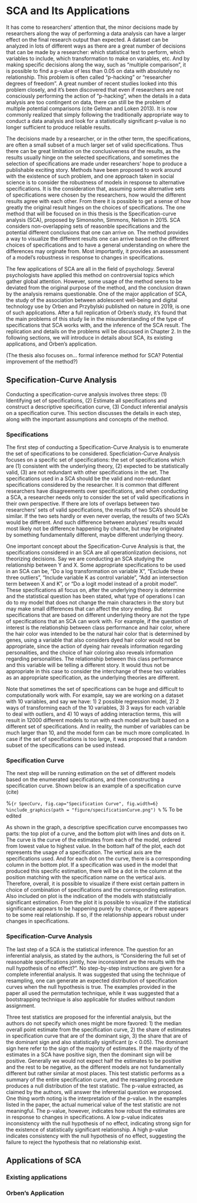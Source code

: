 # SCA and Its Applications

\par It has come to researchers' attention that, the minor decisions made by researchers along the way of performing a data analysis can have a larger effect on the final research output than expected. A dataset can be analyzed in lots of different ways as there are a great number of decisions that can be made by a researcher: which statistical test to perform, which variables to include, which transformation to make on variables, etc. And by making specific decisions along the way, such as "multiple comparison", it is possible to find a p-value of less than 0.05 on data with absolutely no relationship. This problem is often called "p-hacking" or "researcher degrees of freedom". A great number of recent studies looked into this problem closely, and it's been discovered that even if researchers are not consciously performing the action of "p-hacking", when the details in a data analysis are too contingent on data, there can still be the problem of multiple potential comparisons (cite Gelman and Loken 2013). It is now commonly realized that simply following the traditionally appropriate way to conduct a data analysis and look for a statistically significant p-value is no longer sufficient to produce reliable results. 

\par The decisions made by a researcher, or in the other term, the specifications, are often a small subset of a much larger set of valid specifications. Thus there can be great limitation on the conclusiveness of the results, as the results usually hinge on the selected specifications, and sometimes the selection of specifications are made under researchers' hope to produce a publishable exciting story. Methods have been proposed to work around with the existence of such problem, and one approach taken in social science is to consider the robustness of models in response to alternative specifications. It is the consideration that, assuming some alternative sets of specifications were chosen by the researchers, how would the different results agree with each other. From there it is possible to get a sense of how greatly the original result hinges on the choices of specifications. The one method that will be focused on in this thesis is the Specification-curve analysis (SCA), proposed by Simonsohn, Simmons, Nelson in 2015. SCA considers non-overlapping sets of reasonble specifications and the potential different conclusions that one can arrive on. The method provides a way to visualize the different results one can arrive based on the different choices of specifications and to have a general understanding on where the differences may orginate from. Most importantly, it provides an assessment of a model's robustness in response to changes in specifications. 

\par The few applications of SCA are all in the field of psychology. Several psychologists have applied this method on controversial topics which gather global attention. However, some usage of the method seens to be deviated from the original purpose of the method, and the conclusion drawn by the analysis remains questionable. One of the major application of SCA, the study of the association between adolescent well-being and digital technology use by Orben and Przybylski published on nature in 2019, is one of such applications. After a full replication of Orben's study, it's found that the main problems of this study lie in the misunderstanding of the type of specifications that SCA works with, and the inference of the SCA result. The replication and details on the problems will be discussed in Chapter 2. In the following sections, we will introduce in details about SCA, its existing applications, and Orben's application. 

\par (The thesis also focuses on... formal inference method for SCA? Potential improvement of the method?)


## Specification-Curve Analysis

\par Conducting a specification-curve analysis involves three steps: (1) Identifying set of specifications, (2) Estimate all specifications and construct a descriptive specification curve, (3) Conduct inferential analysis on a specification curve. This section discusses the details in each step, along with the important assumptions and concepts of the method.

### Specifications

\par The first step of conducting a Specification-Curve Analysis is to enumerate the set of specifications to be considered. Specficiation-Curve Analysis focuses on a specific set of specifications: the set of specifications which are (1) consistent with the underlying theory, (2) expected to be statistically valid, (3) are not redundant with other specifications in the set. The specifications used in a SCA should be the valid and non-redundant specifications considered by the researcher. It is common that different researchers have disagreements over specifications, and when conducting a SCA, a researcher needs only to consider the set of valid specifications in their own perspective. If there are lots of overlaps between two researchers' sets of valid specifications, the results of two SCA's should be similar. If the two sets hardly or even never overlap, the results of two SCA's would be different. And such difference between analyses' results would most likely not be difference happening by chance, but may be originated by something fundamentally different, maybe different underlying theory. 

\par One important concept about the Specification-Curve Analysis is that, the specifications considered in an SCA are all operationlization decisions, not theorizing decisions. Say we are conducting an SCA studying the relationship between Y and X. Some appropriate specifications to be used in an SCA can be, "Do a log transformation on variable X", "Exclude these three outliers", "Include variable K as control variable", "Add an intersection term between X and K", or "Do a logit model instead of a probit model". These specifications all focus on, after the underlying theory is determine and the statistical question has been stated, what type of operations I can do to my model that does not change the main characters in the story but may make small differences that can affect the story ending. But specifications that are based on different underlying theory are not the type of specifications that an SCA can work with. For example, if the question of interest is the relationship between class performance and hair color, where the hair color was intended to be the natural hair color that is determined by genes, using a variable that also considers dyed hair color would not be appropriate, since the action of dyeing hair reveals information regarding personalities, and the choice of hair coloring also reveals information regarding personalities. The relationship between this class performance and this variable will be telling a different story. It would thus not be appropriate in this case to consider the interchange of these two variables as an appropriate specification, as the underlying theories are different. 

\par Note that sometimes the set of specifications can be huge and difficult to computationally work with. For example, say we are working on a dataset with 10 variables, and say we have: 1) 2 possible regression model, 2) 2 ways of transforming each of the 10 variables, 3) 3 ways for each variable to deal with outliers, and 4) 10 ways of adding interaction terms, this will result in 12000 different models to run with each model are built based on a different set of specifications. And in reality, the number of variables can be much larger than 10, and the model form can be much more complicated. In case if the set of specifications is too large, it was proposed that a random subset of the specifications can be used instead. 

### Specification Curve

\par The next step will be running estimation on the set of different models based on the enumerated specifications, and then constructing a specification curve. Shown below is an example of a specification curve (cite)

%```{r SpecCurv, fig.cap="Specification Curve", fig.width=6}
%include_graphics(path = "figure/specificationCurve.png")
%```
% To be edited

\par As shown in the graph, a descriptive specification curve encompasses two parts: the top plot of a curve, and the bottom plot with lines and dots on it. The curve is the curve of the estimates from each of the model, ordered from lowest value to highest value. In the bottom half of the plot, each dot represents the usage of a specification. The vertical axis are the specifications used. And for each dot on the curve, there is a corresponding column in the bottom plot. If a specification was used in the model that produced this specific estimation, there will be a dot in the column at the position matching with the specification name on the vertical axis. Therefore, overall, it is possible to visualize if there exist certain pattern in choice of combination of specifications and the corresponding estimation. Also included on plot is the indication of the models with statistcially significant estimation. From the plot it is possible to visualize if the statistical significance appears to be happening purely by chance, or if there appears to be some real relationship. If so, if the relationship appears robust under changes in specifications. 

### Specification-Curve Analysis

\par The last step of a SCA is the statistical inference. The question for an inferential analysis, as stated by the authors, is "\emph(Considering the full set of reasonable specifications jointly, how inconsistent are the results with the null hypothesis of no effect?". No step-by-step instructions are given for a complete inferential analysis. It was suggested that using the technique of resampling, one can generate an expected distribution of specification curves when the null hypothesis is true. The examples provided in the paper all used the permutation technique, while it was suggested that a bootstrapping technique is also applicable for studies without random assignment. 

\par Three test statistics are proposed for the inferential analysis, but the authors do not specify which ones might be more favored: 1) the median overall point estimate from the specification curve, 2) the share of estimates in specification curve that are of the dominant sign, 3) the share that are of the dominant sign and also statistically significant (p < 0.05). The dominant sign here refer to the sign of the majority of estimates. If the majority of the estimates in a SCA have positive sign, then the dominant sign will be positive. Generally we would not expect half the estimates to be positive and the rest to be negative, as the different models are not fundamentally different but rather similar at most places. This test statistic performs as a summary of the entire specification curve, and the resampling procedure produces a null distribution of the test statistic. The p-value extracted, as claimed by the authors, will answer the inferential question we proposed. One thing worth noting is the interpretation of the p-value. In the examples listed in the paper, the actual numerical value of the test statistic are not meaningful. The p-value, however, indicates how robust the estimates are in response to changes in specifications. A low p-value indicates inconsistency with the null hypothesis of no effect, indicating strong sign for the existence of statistically significant relationship. A high p-value indicates consistency with the null hypothesis of no effect, suggesting the failure to reject the hypothesis that no relationship exist. 

## Applications of SCA

### Existing applications

### Orben's Application